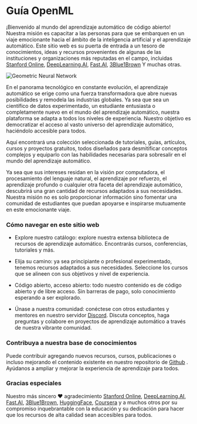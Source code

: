 # Guía OpenML

¡Bienvenido al mundo del aprendizaje automático de código abierto! Nuestra misión es capacitar a las personas para que se embarquen en un viaje emocionante hacia el ámbito de la inteligencia artificial y el aprendizaje automático. Este sitio web es su puerta de entrada a un tesoro de conocimientos, ideas y recursos provenientes de algunas de las instituciones y organizaciones más reputadas en el campo, incluidas [Stanford Online](https://online.stanford.edu/), [DeepLearning.AI](https://www.deeplearning.ai/), [Fast.AI](https://www.fast.ai/), [3Blue1Brown](https://www.youtube.com/@3blue1brown) Y muchas otras.

![Geometric Neural Network](/static/img/neuralNetwork.png)

En el panorama tecnológico en constante evolución, el aprendizaje automático se erige como una fuerza transformadora que abre nuevas posibilidades y remodela las industrias globales. Ya sea que sea un científico de datos experimentado, un estudiante entusiasta o completamente nuevo en el mundo del aprendizaje automático, nuestra plataforma se adapta a todos los niveles de experiencia. Nuestro objetivo es democratizar el acceso al vasto universo del aprendizaje automático, haciéndolo accesible para todos.

Aquí encontrará una colección seleccionada de tutoriales, guías, artículos, cursos y proyectos gratuitos, todos diseñados para desmitificar conceptos complejos y equiparlo con las habilidades necesarias para sobresalir en el mundo del aprendizaje automático.

Ya sea que sus intereses residan en la visión por computadora, el procesamiento del lenguaje natural, el aprendizaje por refuerzo, el aprendizaje profundo o cualquier otra faceta del aprendizaje automático, descubrirá una gran cantidad de recursos adaptados a sus necesidades. Nuestra misión no es solo proporcionar información sino fomentar una comunidad de estudiantes que puedan apoyarse e inspirarse mutuamente en este emocionante viaje.

### Cómo navegar en este sitio web

- Explore nuestro catálogo: explore nuestra extensa biblioteca de recursos de aprendizaje automático. Encontrarás cursos, conferencias, tutoriales y más.

- Elija su camino: ya sea principiante o profesional experimentado, tenemos recursos adaptados a sus necesidades. Seleccione los cursos que se alineen con sus objetivos y nivel de experiencia.

- Código abierto, acceso abierto: todo nuestro contenido es de código abierto y de libre acceso. Sin barreras de pago, solo conocimiento esperando a ser explorado.

- Únase a nuestra comunidad: conéctese con otros estudiantes y mentores en nuestro servidor [Discord](https://discord.gg/vp4E46d3jB). Discuta conceptos, haga preguntas y colabore en proyectos de aprendizaje automático a través de nuestra vibrante comunidad.

### Contribuya a nuestra base de conocimientos

Puede contribuir agregando nuevos recursos, cursos, publicaciones o incluso mejorando el contenido existente en nuestro repositorio de [Github](https://github.com/severus27/OpenMLGuide) . Ayúdanos a ampliar y mejorar la experiencia de aprendizaje para todos.

### Gracias especiales

Nuestro más sincero ❤️ agradecimiento [Stanford Online](https://online.stanford.edu/), [DeepLearning.AI](https://www.deeplearning.ai/), [Fast.AI](https://www.fast.ai/), [3Blue1Brown](https://www.youtube.com/@3blue1brown), [HuggingFace](https://huggingface.co/), [Coursera](http://coursera.org/) y a muchos otros por su compromiso inquebrantable con la educación y su dedicación para hacer que los recursos de alta calidad sean accesibles para todos.